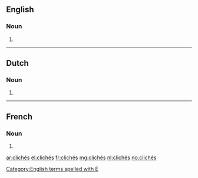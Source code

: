 ==English==

===Noun===
{{head|en|plural}}

# {{plural of|cliché|lang=en}}

[[Category:English terms spelled with É]]

----

==Dutch==

===Noun===
{{head|nl}}

# {{nl-noun form of|pl|cliché}}

----

==French==

===Noun===
{{head|fr|plural}} {{g|m-p}}

# {{plural of|cliché|lang=fr}}

[[ar:clichés]]
[[el:clichés]]
[[fr:clichés]]
[[mg:clichés]]
[[nl:clichés]]
[[no:clichés]]